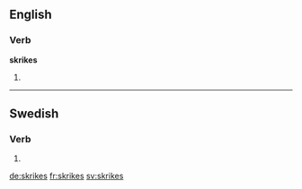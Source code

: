 ==English==

===Verb===
'''skrikes'''

# {{third-person singular of|skrike}}

----

==Swedish==

===Verb===
{{head|sv|verb form}}

# {{sv-verb-form-pre-pass|skrika}}

[[de:skrikes]]
[[fr:skrikes]]
[[sv:skrikes]]